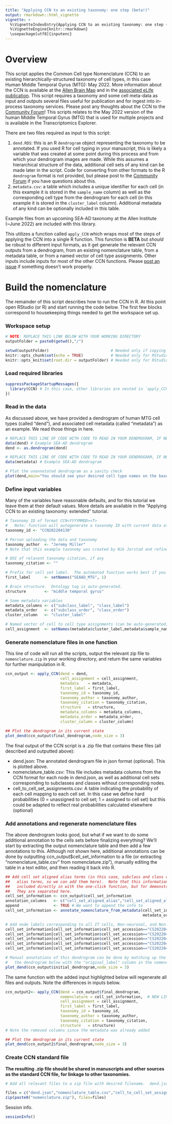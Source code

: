 ```yaml
---
title: "Applying CCN to an existing taxonomy: one step (beta!)"
output: rmarkdown::html_vignette
vignette: >
  %\VignetteIndexEntry{Applying CCN to an existing taxonomy: one step (beta!)}
  %\VignetteEngine{knitr::rmarkdown}
  \usepackage[utf8]{inputenc} 
---
```

  
# Overview
  
This script applies the Common Cell type Nomenclature (CCN) to an existing hierarchically-structured taxonomy of cell types, in this case Human Middle Temporal Gyrus (MTG): May 2022.  More information about the CCN is available at the [Allen Brain Map](https://portal.brain-map.org/explore/classes/nomenclature) and in the [associated eLife publication](https://elifesciences.org/articles/59928).  This script requires a taxonomy and some cell meta-data as input and outputs several files useful for publication and for ingest into in-process taxonomy services.  Please post any thoughts about the CCN to the [Community Forum](https://community.brain-map.org/c/cell-taxonomies/)!  This scripts relates to the May 2022 version of the human Middle Temporal Gyrus (MTG) that is used for multiple projects and is available in the Transcriptomics Explorer.
  
There are two files required as input to this script:  

1. `dend.RDS`: this is an R `dendrogram` object representing the taxonomy to be annotated.  If you used R for cell typing in your manuscript, this is likely a variable that was created at some point during this process and from which your dendrogram images are made.  While this assumes a hierarchical structure of the data, additional cell sets of any kind can be made later in the script.  Code for converting from other formats to the R `dendrogram` format is not provided, but please post to the [Community Forum](https://community.brain-map.org/c/cell-taxonomies/) if you have questions about this.  
2. `metadata.csv`: a table which includes a unique identifier for each cell (in this example it is stored in the `sample_name` column) as well as the corresponding cell type from the dendrogram for each cell (in this example it is stored in the `cluster_label` column).  Additional metadata of any kind can be optionally included in this table.  
  
Example files from an upcoming SEA-AD taxonomy at the Allen Institute (~June 2022) are included with this library.  
  
This utilizes a function called `apply_CCN` which wraps most of the steps of applying the CCN into a single R function. This function is **BETA** but *should* be robust to different input formats, as it get generate the relevant CCN outputs from a dendrogram, from an existing nomenclature table, from a metadata table, or from a named vector of cell type assignments.  Other inputs include inputs for most of the other CCN functions.  Please [post an issue](https://portal.brain-map.org/explore/classes/CCN) if something doesn't work properly.  
  
  
# Build the nomenclature

The remainder of this script describes how to run the CCN in R.  At this point open RStudio (or R) and start running the code below.  The first few blocks correspond to housekeeping things needed to get the workspace set up.
  
  
### Workspace setup
  
```r
# NOTE: REPLACE THIS LINK BELOW WITH YOUR WORKING DIRECTORY
outputFolder = paste0(getwd(),"/")

setwd(outputFolder)                           # Needed only if copying and pasting in R
knitr::opts_chunk$set(echo = TRUE)            # Needed only for RStudio
knitr::opts_knit$set(root.dir = outputFolder) # Needed only for RStudio
```
  
  
### Load required libraries  
  
```r
suppressPackageStartupMessages({
  library(CCN) # In this case, other libraries are nested in `apply_CCN`
})
```
  
  
### Read in the data

As discussed above, we have provided a dendrogram of human MTG cell types (called "dend"), and associated cell metadata (called "metadata") as an example.  We read those things in here.  

```r
# REPLACE THIS LINE OF CODE WITH CODE TO READ IN YOUR DENDROGRAM, IF NEEDED
data(dend) # Example SEA-AD dendrogram
dend <- as.dendrogram(dend)

# REPLACE THIS LINE OF CODE WITH CODE TO READ IN YOUR DENDROGRAM, IF NEEDED
data(metadata) # Example SEA-AD dendrogram

# Plot the unannotated dendrogram as a sanity check
plot(dend,main="You should see your desired cell type names on the base of this plot")
```
	
	
### Define input variables  
  
Many of the variables have reasonable defaults, and for this tutorial we leave them at their default values.  More details are available in the "Applying CCN to an existing taxonomy: extended" tutorial.  

```r
# Taxonomy ID of format CCN<YYYYMMDD><T>
#   Note: function will autogenerate a taxonomy ID with current data at T=0, which works if you only generate one taxonomy per day
taxonomy_id <- "CCN202204130"

# Person uploading the data and taxonomy
taxonomy_author  <- "Jeremy Miller"
# Note that this example taxonomy was created by Nik Jorstad and refined by Kyle Travaglini.

# DOI of relavent taxonomy citation, if any
taxonomy_citation <- ""

# Prefix for cell set label.  The automated function works best if you only have one.
first_label      <- setNames("SEAAD_MTG", 1)

# Brain structure.  Ontology tag is auto-generated.
structure        <- "middle temporal gyrus"

# Some metadata variables
metadata_columns <- c("subclass_label", "class_label")
metadata_order   <- c("subclass_order", "class_order")  
cluster_column   <- "cluster_label" 

# Named vector of cell to cell type assignments (can be auto-generated, but better to include)
cell_assignment  <- setNames(metadata$cluster_label,metadata$sample_name)
``` 	
	
	
### Generate nomenclature files in one function
  
This line of code will run all the scripts, output the relevant zip file to `nomenclature.zip` in your working directory, and return the same variables for further manipulation in R.  
  
```r
ccn_output <- apply_CCN(dend = dend,
                        cell_assignment = cell_assignment,
                        metadata    = metadata,
                        first_label = first_label,
                        taxonomy_id = taxonomy_id,
                        taxonomy_author = taxonomy_author,
                        taxonomy_citation = taxonomy_citation,
                        structure   = structure,
                        metadata_columns = metadata_columns,
                        metadata_order = metadata_order,
                        cluster_column = cluster_column)

## Plot the dendrogram in its current state 
plot_dend(ccn_output$final_dendrogram,node_size = 3)
```
  
  
The final output of the CCN script is a .zip file that contains these files (all described and outputted above):

* dend.json: The annotated dendrogram file in json format (optional).  This is plotted above.  
* nomenclature_table.csv: This file includes metadata columns from the CCN format for each node in dend.json, as well as additional cell sets corresponding to subclasses and classes without corresponding nodes.  
* cell_to_cell_set_assignments.csv: A table indicating the probability of each cell mapping to each cell set.  In this case we define hard probabilities (0 = unassigned to cell set; 1 = assigned to cell set) but this could be adapted to reflect real probabilities calculated elsewhere (optional)  
  
  
### Add annotations and regenerate nomenclature files
  
The above dendrogram looks good, but what if we want to do some additional annotation to the cells sets before finalizing everything?  We'll start by extracting the output nomenclature table and then add a few annotations to this. Although not shown here, additional annotations can be done by outputting ccn_output$cell_set_information to a file (or extracting "nomenclature_table.csv" from nomenclature.zip"), manually editing the table in a text editor, and then reading it back into R.  
  
```r
## Add cell set aligned alias terms (in this case, subclass and class calls ARE aligned
##   alias terms, so we can add them here).  Note that this information could have been 
##   included directly in with the one-click function, but for demonstration purposes
##   They are separated here.
cell_set_information <- ccn_output$cell_set_information
annotation_columns   <- c("cell_set_aligned_alias","cell_set_aligned_alias") 
append               <- TRUE # We want to append the info to 
cell_set_information <- annotate_nomenclature_from_metadata(cell_set_information, metadata, metadata_columns, 
                                                            metadata_order, annotation_columns, cluster_column, append)

# Add node labels corresponding to all IT cells, Non-neuronal, and Non-neural cells
cell_set_information[cell_set_information$cell_set_accession=="CS202204130_201","cell_set_preferred_alias"] <- "IT"
cell_set_information[cell_set_information$cell_set_accession=="CS202204130_238","cell_set_preferred_alias"] <- "Non-neuronal"
cell_set_information[cell_set_information$cell_set_accession=="CS202204130_238","cell_set_aligned_alias"]   <- "Non-neuronal"
cell_set_information[cell_set_information$cell_set_accession=="CS202204130_248","cell_set_preferred_alias"] <- "Non-neural"
cell_set_information[cell_set_information$cell_set_accession=="CS202204130_248","cell_set_aligned_alias"]   <- "Non-neural"

# Manual annotations of this dendrogram can be done by matching up the node label in 
#   the dendrogram below with the "original_label" column in the nomenclature table
plot_dend(ccn_output$initial_dendrogram,node_size = 3)
```
  
  
The same function with the added input highlighted below will regenerate all files and outputs.  Note the differences in inputs below.  
  
```r
ccn_output2<- apply_CCN(dend = ccn_output$final_dendrogram,
                        nomenclature = cell_set_information,  # NEW LINE ADDED
                        cell_assignment = cell_assignment,
                        first_label = first_label,
                        taxonomy_id = taxonomy_id,
                        taxonomy_author = taxonomy_author,
                        taxonomy_citation = taxonomy_citation,
                        structure   = structure)  
# Note the removed columns since the metadata was already added

## Plot the dendrogram in its current state 
plot_dend(ccn_output2$final_dendrogram,node_size = 3)
```

  
### Create CCN standard file
  


**The resulting .zip file should be shared in manuscripts and other sources as the standard CCN file, for linkage to other taxonomies.**  
  
```r
# Add all relevant files to a zip file with desired filename.  dend.json and/or cell_to_cell_set_assignments.csv can be manually removed below if needed

files = c("dend.json","nomenclature_table.csv","cell_to_cell_set_assignments.csv")
zip(paste0("nomenclature.zip"), files=files)
```    
  
  
Session info.  
  
```r
sessionInfo()
``` 
  
